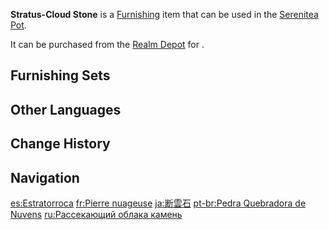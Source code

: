 {{Furnishing Infobox
|id             = 372217
|image          = Item Stratus-Cloud Stone.png
|category       = Landform
|subcategory    = Rock
|quality        = 3
|adeptal_energy = 20
|load           = 35
|reduced_load   = 24
|description    = A traveler once encountered a stone of this kind on a mountain top near a sheer cliff, thought it was a broken-off piece of cloud, and called it "Stratus-Cloud Stone." This story always stimulates intense curiosity in children who hear it &mdash; if shards of cloud are made of stone, does that mean there could be strange people secretly living up in the clouds?
|source1        = [[Realm Depot]]
}}
'''Stratus-Cloud Stone''' is a [[Furnishing]] item that can be used in the [[Serenitea Pot]].

It can be purchased from the [[Realm Depot]] for {{Item|Realm Currency|30|x=80}}.

==Furnishing Sets==
{{Craft Usage|type=Furnishing Set}}

==Other Languages==
{{Other Languages
|en      = Stratus-Cloud Stone
|zhs     = 断云石
|zhs_rm  = Duàn Yún Shí
|zht     = 斷雲石
|zht_rm  = Duàn Yún Shí
|zh_tl   = 
|ja      = 断雲石
|ja_rm   = Dan'unseki{{Assumed}}
|ja_tl   = 
|ko      = 단운석
|ko_tl   = Divided Cloud Stone
|es      = Estratorroca
|es_tl   = Stratus-Cloud Rock
|fr      = Pierre nuageuse
|fr_tl   = Cloudy Stone
|ru      = Рассекающий облака камень
|ru_tl   = Cloud-Cutting Stone
|th      = หินเฉือนเมฆ
|th_rm   = 
|th_tl   = 
|vi      = Đoạn Vân Thạch
|vi_tl   = 
|de      = Wolkensplitterstein
|de_tl   = Cloud Sliver Stone
|id      = Batu Awan Stratus
|id_tl   = Stratus Cloud Stone
|pt      = Pedra Quebradora de Nuvens
|pt_tl   = 
|tr      = Bulut Taşı
|tr_tl   = 
|it      = Pietra strato di nuvola
|it_tl   = 
}}

==Change History==
{{Change History|1.5}}

==Navigation==
{{Furnishing Navbox|exterior}}

[[es:Estratorroca]]
[[fr:Pierre nuageuse]]
[[ja:断雲石]]
[[pt-br:Pedra Quebradora de Nuvens]]
[[ru:Рассекающий облака камень]]